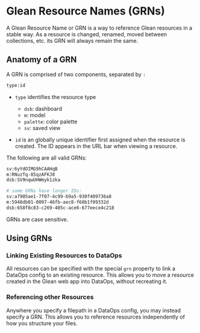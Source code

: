 # Glean Resource Names (GRNs)

A Glean Resource Name or GRN is a way to reference Glean resources in a stable way.
As a resource is changed, renamed, moved between collections, etc. its GRN will
always remain the same.

## Anatomy of a GRN

A GRN is comprised of two components, separated by `:`

```bash
type:id
```

- `type` identifies the resource type

  - `dsb`: dashboard
  - `m`: model
  - `palette`: color palette
  - `sv`: saved view

- `id` is an globally unique identifier first assigned when the resource
  is created. The ID appears in the URL bar when viewing a resource.

The following are all valid GRNs:

```bash
sv:6yYdOIMG9hCAAHqB
m:RNuzTq-85qzAFKJ8
dsb:SV9nqwUHWmyk1zka

# some GRNs have longer IDs:
sv:a7905ae1-7f07-4c99-b9a5-930f409736a8
m:5948db01-0097-46fb-aec8-f68b1f09332d
dsb:658f8c83-c269-405c-ace6-677eece4c218
```

GRNs are case sensitive.

## Using GRNs

### Linking Existing Resources to DataOps

All resources can be specified with the special `grn` property to link a DataOps
config to an existing resource. This allows you to move a resource created in
the Glean web app into DataOps, without recreating it.

### Referencing other Resources

Anywhere you specify a filepath in a DataOps config, you may instead specify a GRN.
This allows you to reference resources independently of how you structure your files.
